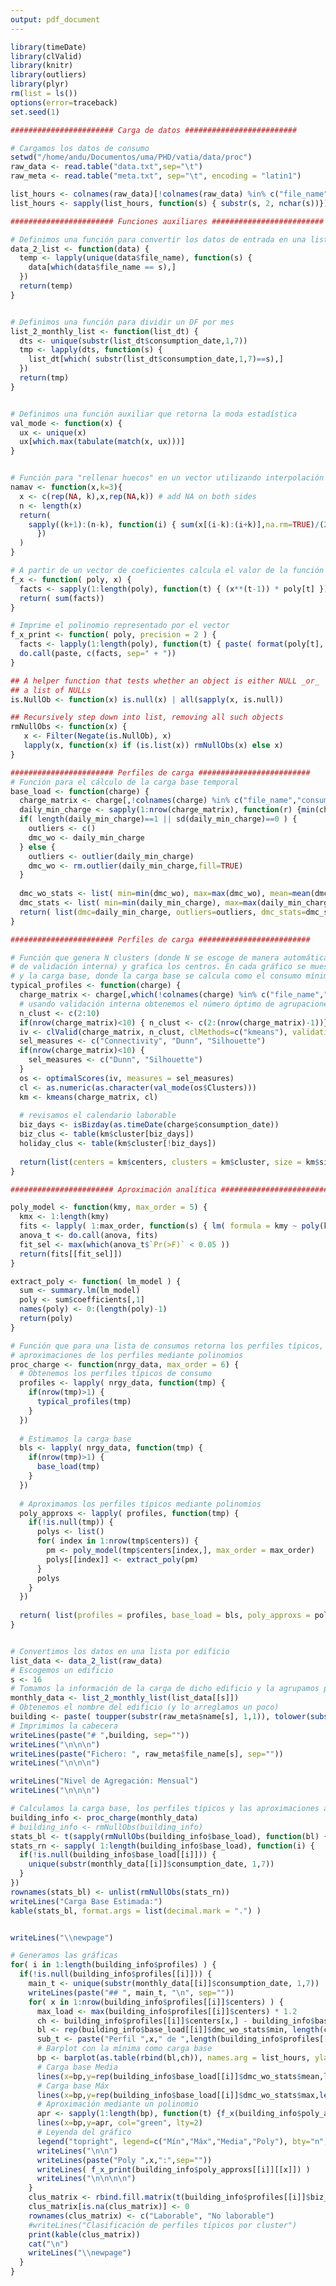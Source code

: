 ```yaml
---
output: pdf_document
---
```

```r
library(timeDate)
library(clValid)
library(knitr)
library(outliers)
library(plyr)
rm(list = ls())
options(error=traceback)
set.seed(1)

```





``` r
####################### Carga de datos #########################

# Cargamos los datos de consumo
setwd("/home/andu/Documentos/uma/PHD/vatia/data/proc")
raw_data <- read.table("data.txt",sep="\t")
raw_meta <- read.table("meta.txt", sep="\t", encoding = "latin1")

list_hours <- colnames(raw_data)[!colnames(raw_data) %in% c("file_name","consumption_date")]
list_hours <- sapply(list_hours, function(s) { substr(s, 2, nchar(s))})

```


``` r
####################### Funciones auxiliares #########################

# Definimos una función para convertir los datos de entrada en una lista de edificios
data_2_list <- function(data) {
  temp <- lapply(unique(data$file_name), function(s) {
    data[which(data$file_name == s),]
  })
  return(temp)
}


# Definimos una función para dividir un DF por mes
list_2_monthly_list <- function(list_dt) {
  dts <- unique(substr(list_dt$consumption_date,1,7))
  tmp <- lapply(dts, function(s) {
    list_dt[which( substr(list_dt$consumption_date,1,7)==s),]
  })
  return(tmp)
}


# Definimos una función auxiliar que retorna la moda estadística
val_mode <- function(x) {
  ux <- unique(x)
  ux[which.max(tabulate(match(x, ux)))]
}


# Función para "rellenar huecos" en un vector utilizando interpolación con una ventana móvil
namav <- function(x,k=3){
  x <- c(rep(NA, k),x,rep(NA,k)) # add NA on both sides
  n <- length(x)
  return(
    sapply((k+1):(n-k), function(i) { sum(x[(i-k):(i+k)],na.rm=TRUE)/(2*k+1-sum(is.na(x[(i-k):(i+k)]))) 
      })
  )
}

# A partir de un vector de coeficientes calcula el valor de la función en x
f_x <- function( poly, x) {
  facts <- sapply(1:length(poly), function(t) { (x**(t-1)) * poly[t] })
  return( sum(facts))
}

# Imprime el polinomio representado por el vector
f_x_print <- function( poly, precision = 2 ) {
  facts <- lapply(1:length(poly), function(t) { paste( format(poly[t], digits=2, nsmall= precision),"x^",t, sep="")} )
  do.call(paste, c(facts, sep=" + "))
}

## A helper function that tests whether an object is either NULL _or_ 
## a list of NULLs
is.NullOb <- function(x) is.null(x) | all(sapply(x, is.null))

## Recursively step down into list, removing all such objects 
rmNullObs <- function(x) {
   x <- Filter(Negate(is.NullOb), x)
   lapply(x, function(x) if (is.list(x)) rmNullObs(x) else x)
}

```


``` r
####################### Perfiles de carga #########################
# Función para el cálculo de la carga base temporal
base_load <- function(charge) {
  charge_matrix <- charge[,!colnames(charge) %in% c("file_name","consumption_date")]
  daily_min_charge <- sapply(1:nrow(charge_matrix), function(r) {min(charge_matrix[r,]) })
  if( length(daily_min_charge)==1 || sd(daily_min_charge)==0 ) { 
    outliers <- c() 
    dmc_wo <- daily_min_charge
  } else {  
    outliers <- outlier(daily_min_charge) 
    dmc_wo <- rm.outlier(daily_min_charge,fill=TRUE)
  }
  
  dmc_wo_stats <- list( min=min(dmc_wo), max=max(dmc_wo), mean=mean(dmc_wo), median=median(dmc_wo), sd=sd(dmc_wo))
  dmc_stats <- list( min=min(daily_min_charge), max=max(daily_min_charge), mean=mean(daily_min_charge), median=median(daily_min_charge), sd=sd(daily_min_charge))
  return( list(dmc=daily_min_charge, outliers=outliers, dmc_stats=dmc_stats, dmc_wo_stats=dmc_wo_stats))
}
```


``` r
####################### Perfiles de carga #########################

# Función que genera N clusters (donde N se escoge de manera automática utilizando métricas
# de validación interna) y grafica los centros. En cada gráfico se muestra el consumo
# y la carga base, donde la carga base se calcula como el consumo mínimo en el mes.
typical_profiles <- function(charge) {
  charge_matrix <- charge[,which(!colnames(charge) %in% c("file_name","consumption_date"))]
  # usando validación interna obtenemos el número óptimo de agrupaciones
  n_clust <- c(2:10)
  if(nrow(charge_matrix)<10) { n_clust <- c(2:(nrow(charge_matrix)-1))}
  iv <- clValid(charge_matrix, n_clust, clMethods=c("kmeans"), validation="internal")
  sel_measures <- c("Connectivity", "Dunn", "Silhouette")
  if(nrow(charge_matrix)<10) { 
    sel_measures <- c("Dunn", "Silhouette")
  } 
  os <- optimalScores(iv, measures = sel_measures)
  cl <- as.numeric(as.character(val_mode(os$Clusters)))
  km <- kmeans(charge_matrix, cl)
  
  # revisamos el calendario laborable
  biz_days <- isBizday(as.timeDate(charge$consumption_date))
  biz_clus <- table(km$cluster[biz_days])
  holiday_clus <- table(km$cluster[!biz_days])
  
  return(list(centers = km$centers, clusters = km$cluster, size = km$size, biz_clus = biz_clus, holiday_clus = holiday_clus))
}

```


``` r
####################### Aproximación analítica #########################

poly_model <- function(kmy, max_order = 5) {
  kmx <- 1:length(kmy)
  fits <- lapply( 1:max_order, function(s) { lm( formula = kmy ~ poly(kmx,s,raw=TRUE)) })
  anova_t <- do.call(anova, fits)
  fit_sel <- max(which(anova_t$`Pr(>F)` < 0.05 ))
  return(fits[[fit_sel]])
}

extract_poly <- function( lm_model ) {
  sum <- summary.lm(lm_model)
  poly <- sum$coefficients[,1]
  names(poly) <- 0:(length(poly)-1)
  return(poly)
}

```


``` r
# Función que para una lista de consumos retorna los perfiles típicos, carga base y las
# aproximaciones de los perfiles mediante polinomios
proc_charge <- function(nrgy_data, max_order = 6) {
  # Obtenemos los perfiles típicos de consumo
  profiles <- lapply( nrgy_data, function(tmp) {
    if(nrow(tmp)>1) {
      typical_profiles(tmp) 
    }
  })
  
  # Estimamos la carga base
  bls <- lapply( nrgy_data, function(tmp) {
    if(nrow(tmp)>1) {
      base_load(tmp) 
    }
  })
  
  # Aproximamos los perfiles típicos mediante polinomios
  poly_approxs <- lapply( profiles, function(tmp) {
    if(!is.null(tmp)) {
      polys <- list()
      for( index in 1:nrow(tmp$centers)) {
        pm <- poly_model(tmp$centers[index,], max_order = max_order)
        polys[[index]] <- extract_poly(pm)
      }
      polys
    }
  })
  
  return( list(profiles = profiles, base_load = bls, poly_approxs = poly_approxs))
}


# Convertimos los datos en una lista por edificio
list_data <- data_2_list(raw_data)
# Escogemos un edificio
s <- 16
# Tomamos la información de la carga de dicho edificio y la agrupamos por mes
monthly_data <- list_2_monthly_list(list_data[[s]])
# Obtenemos el nombre del edificio (y lo arreglamos un poco)
building <- paste( toupper(substr(raw_meta$name[s], 1,1)), tolower(substr(raw_meta$name[s], 2,50)), sep="")
# Imprimimos la cabecera
writeLines(paste("# ",building, sep=""))
writeLines("\n\n\n")
writeLines(paste("Fichero: ", raw_meta$file_name[s], sep=""))
writeLines("\n\n\n")

writeLines("Nivel de Agregación: Mensual")
writeLines("\n\n\n")

# Calculamos la carga base, los perfiles típicos y las aproximaciones analíticas 
building_info <- proc_charge(monthly_data)
# building_info <- rmNullObs(building_info)
stats_bl <- t(sapply(rmNullObs(building_info$base_load), function(bl) { bl$dmc_wo_stats }))
stats_rn <- sapply( 1:length(building_info$base_load), function(i) { 
  if(!is.null(building_info$base_load[[i]])) {
    unique(substr(monthly_data[[i]]$consumption_date, 1,7))
  }
})
rownames(stats_bl) <- unlist(rmNullObs(stats_rn))
writeLines("Carga Base Estimada:")
kable(stats_bl, format.args = list(decimal.mark = ".") )


writeLines("\\newpage")

# Generamos las gráficas
for( i in 1:length(building_info$profiles) ) {
  if(!is.null(building_info$profiles[[i]])) {
    main_t <- unique(substr(monthly_data[[i]]$consumption_date, 1,7))
    writeLines(paste("## ", main_t, "\n", sep=""))
    for( x in 1:nrow(building_info$profiles[[i]]$centers) ) {
      max_load <- max(building_info$profiles[[i]]$centers) * 1.2
      ch <- building_info$profiles[[i]]$centers[x,] - building_info$base_load[[i]]$dmc_wo_stats$min
      bl <- rep(building_info$base_load[[i]]$dmc_wo_stats$min, length(ch))
      sub_t <- paste("Perfil ",x," de ",length(building_info$profiles[[i]]$size)," (",building_info$profiles[[i]]$size[x], " días)", sep="")
      # Barplot con la mínima como carga base
      bp <- barplot(as.table(rbind(bl,ch)), names.arg = list_hours, ylab="kWh", xlab="Hora", sub=sub_t, ylim=c(0,max_load))
      # Carga base Media 
      lines(x=bp,y=rep(building_info$base_load[[i]]$dmc_wo_stats$mean,length(bl)), col="blue")
      # Carga base Máx
      lines(x=bp,y=rep(building_info$base_load[[i]]$dmc_wo_stats$max,length(bl)), col="red")
      # Aproximación mediante un polinomio
      apr <- sapply(1:length(bp), function(t) {f_x(building_info$poly_approxs[[i]][[x]], t)})
      lines(x=bp,y=apr, col="green", lty=2)
      # Leyenda del gráfico
      legend("topright", legend=c("Mín","Máx","Media","Poly"), bty="n", cex=0.8, col=c("black","red","blue","green"), pch=15, horiz=TRUE)
      writeLines("\n\n")
      writeLines(paste("Poly ",x,":",sep=""))
      writeLines( f_x_print(building_info$poly_approxs[[i]][[x]]) )
      writeLines("\n\n\n\n")
    }
    clus_matrix <- rbind.fill.matrix(t(building_info$profiles[[i]]$biz_clus), t(building_info$profiles[[i]]$holiday_clus))
    clus_matrix[is.na(clus_matrix)] <- 0
    rownames(clus_matrix) <- c("Laborable", "No laborable")
    #writeLines("Clasificación de perfiles típicos por cluster")
    print(kable(clus_matrix))
    cat("\n")
    writeLines("\\newpage")
  }
}
```
